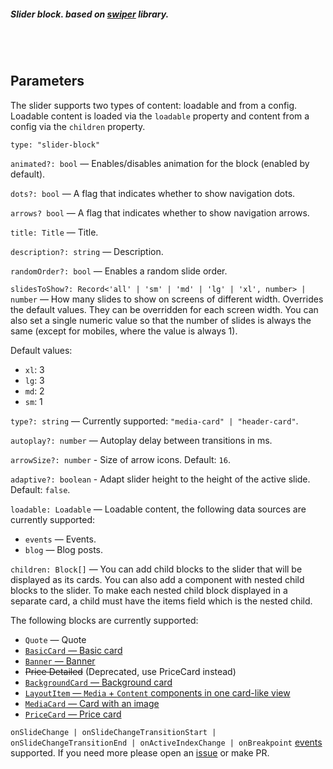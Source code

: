

<Meta of={SliderStories} />
<StoryTemplate>

##### Slider block. based on [swiper](https://v6.swiperjs.com/react) library.
<br/><br/>

## Parameters

The slider supports two types of content: loadable and from a config. Loadable content is loaded via the `loadable` property and content from a config via the `children` property.

`type: "slider-block"`

`animated?: bool` — Enables/disables animation for the block (enabled by default).

`dots?: bool` — A flag that indicates whether to show navigation dots.

`arrows? bool` — A flag that indicates whether to show navigation arrows.

`title: Title` — Title.

`description?: string` — Description.

`randomOrder?: bool` — Enables a random slide order.

`slidesToShow?: Record<'all' | 'sm' | 'md' | 'lg' | 'xl', number> | number` — How many slides to show on screens of different width. Overrides the default values. They can be overridden for each screen width. You can also set a single numeric value so that the number of slides is always the same (except for mobiles, where the value is always 1).

Default values:

- `xl`: 3
- `lg`: 3
- `md`: 2
- `sm`: 1

`type?: string` — Currently supported: `"media-card" | "header-card"`.

`autoplay?: number` — Autoplay delay between transitions in ms.

`arrowSize?: number` - Size of arrow icons. Default: `16`.

`adaptive?: boolean` - Adapt slider height to the height of the active slide. Default: `false`.

`loadable: Loadable` — Loadable content, the following data sources are currently supported:

- `events` — Events.
- `blog` — Blog posts.

`children: Block[]` — You can add child blocks to the slider that will be displayed as its cards. You can also add a component with nested child blocks to the slider. To make each nested child block displayed in a separate card, a child must have the items field which is the nested child.

The following blocks are currently supported:

- `Quote` — Quote
- [`BasicCard` — Basic card](?path=/docs/components-cards-basiccard--default)
- [`Banner` — Banner](?path=/docs/blocks-banner--default)
- <s>Price Detailed</s> (Deprecated, use PriceCard instead)
- [`BackgroundCard` — Background card](?path=/docs/components-cards-backgroundcard--default)
- [`LayoutItem` — `Media` + `Content` components in one card-like view](?path=/docs/components-cards-layoutitem--default)
- [`MediaCard` — Card with an image](?path=/docs/blocks-media--default)
- [`PriceCard` — Price card](?path=/docs/components-cards-pricecard--default)

`onSlideChange | onSlideChangeTransitionStart | onSlideChangeTransitionEnd | onActiveIndexChange | onBreakpoint` [events](https://v6.swiperjs.com/swiper-api#events) supported. If you need more please open an [issue](https://github.com/gravity-ui/page-constructor/issues) or make PR.
</StoryTemplate>
